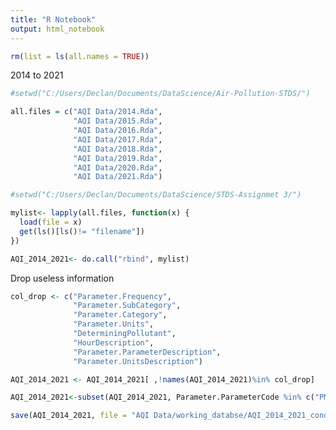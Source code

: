 ```yaml
---
title: "R Notebook"
output: html_notebook
---
```

```r
rm(list = ls(all.names = TRUE))
```


2014 to 2021
```r
#setwd("C:/Users/Declan/Documents/DataScience/Air-Pollution-STDS/")

all.files = c("AQI Data/2014.Rda",
              "AQI Data/2015.Rda",
              "AQI Data/2016.Rda",
              "AQI Data/2017.Rda",
              "AQI Data/2018.Rda",
              "AQI Data/2019.Rda",
              "AQI Data/2020.Rda",
              "AQI Data/2021.Rda")
```

```r
#setwd("C:/Users/Declan/Documents/DataScience/STDS-Assignmet 3/")

mylist<- lapply(all.files, function(x) {
  load(file = x)
  get(ls()[ls()!= "filename"])
}) 

AQI_2014_2021<- do.call("rbind", mylist)
```
Drop useless information
```r
col_drop <- c("Parameter.Frequency",
              "Parameter.SubCategory",
              "Parameter.Category",
              "Parameter.Units",
              "DeterminingPollutant",
              "HourDescription",
              "Parameter.ParameterDescription",
              "Parameter.UnitsDescription")

AQI_2014_2021 <- AQI_2014_2021[ ,!names(AQI_2014_2021)%in% col_drop]
```

```r
AQI_2014_2021<-subset(AQI_2014_2021, Parameter.ParameterCode %in% c("PM2.5", "PM2.5d", "PM10", "PM10d"))
```

```r
save(AQI_2014_2021, file = "AQI Data/working_databse/AQI_2014_2021_condensed.Rda")
```
